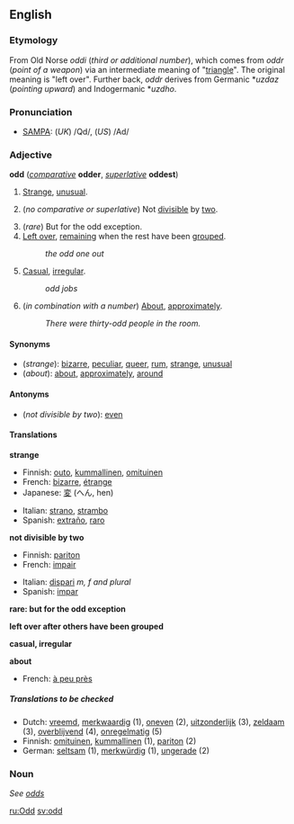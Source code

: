 ==English==
===Etymology===
From Old Norse ''oddi'' (''third or additional number''), which comes from ''oddr'' (''point of a weapon'') via an intermediate meaning of "[[triangle]]". The original meaning is "left over".  Further back, ''oddr'' derives from Germanic *''uzdaz'' (''pointing upward'') and Indogermanic *''uzdho''.

===Pronunciation===
*[[w:SAMPA|SAMPA]]: (''UK'') /Qd/, (''US'') /Ad/

===Adjective===
'''odd''' (''[[comparative]]'' '''odder''', ''[[superlative]]'' '''oddest''')

#[[Strange]], [[unusual]].
#{{arithmetic}} (''no comparative or superlative'') Not [[divisible]] by [[two]].
#(''rare'') But for the odd exception. <!--self-referential definition?-->
#[[leave over|Left over]], [[remain]]ing when the rest have been [[group]]ed.
#:''the odd one out''
#[[Casual]], [[irregular]].
#:''odd jobs''
#(''in combination with a number'') [[About]], [[approximately]].
#:''There were thirty-odd people in the room.''

====Synonyms====
*(''strange''): [[bizarre]], [[peculiar]], [[queer]], [[rum]], [[strange]], [[unusual]]
*(''about''): [[about]], [[approximately]], [[around]]

====Antonyms====
*(''not divisible by two''): [[even]]

====Translations====

'''strange'''
{{top}}
*Finnish: [[outo]], [[kummallinen]], [[omituinen]]
*French: [[bizarre#French|bizarre]], [[étrange]]
*Japanese: [[変]] (へん, hen)
{{mid}}
*Italian: [[strano]], [[strambo]]
*Spanish: [[extraño]], [[raro#Spanish|raro]]
{{bottom}}

'''not divisible by two'''
{{top}}
*Finnish: [[pariton]]
*French: [[impair#French|impair]]
{{mid}}
*Italian: [[dispari]] ''m, f and plural''
*Spanish: [[impar]]
{{bottom}}

'''rare: but for the odd exception'''
{{top}}
{{mid}}
{{bottom}}

'''left over after others have been grouped'''
{{top}}
{{mid}}
{{bottom}}

'''casual, irregular'''
{{top}}
{{mid}}
{{bottom}}

'''about'''
{{top}}
*French: [[à peu près]]
{{mid}}
{{bottom}}

=====Translations to be checked=====
<!--Remove this section once all translations have been put into the tables above-->
{{checktrans}}

*Dutch: [[vreemd]], [[merkwaardig]] (1), [[oneven]] (2), [[uitzonderlijk]] (3), [[zeldaam]] (3), [[overblijvend]] (4), [[onregelmatig]] (5)
*Finnish: [[omituinen]], [[kummallinen]] (1), [[pariton]] (2)
*German: [[seltsam]] (1), [[merkwürdig]] (1), [[ungerade]] (2)

===Noun===
''See [[odds]]''

[[ru:Odd]]
[[sv:odd]]